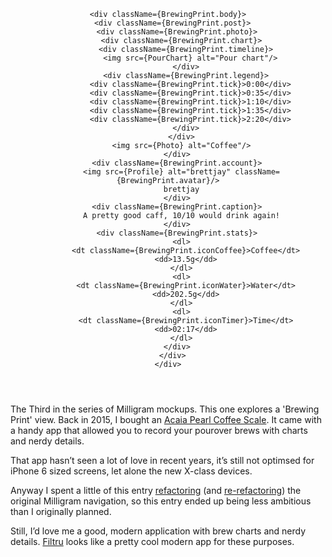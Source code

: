 


<Metatags
  title="Brewing print | May 16 | CSS Grid a day"
  description="An example of using CSS grid every day, from May 1–31st, 2019."
  thumbnail="https://cssgrid31.brett.cool/opengraph/may-16.png"
  url="https://cssgrid31.brett.cool"
  pathname="/may-16"
/>

<div className={BrewingPrint.canvas}>
  <div className={Menu.container}>
    <Header active={'profile'} />
  
    <div className={BrewingPrint.body}>
      <div className={BrewingPrint.post}>
        <div className={BrewingPrint.photo}>
          <div className={BrewingPrint.chart}>
            <div className={BrewingPrint.timeline}>
              <img src={PourChart} alt="Pour chart"/>
            </div>
            <div className={BrewingPrint.legend}>
              <div className={BrewingPrint.tick}>0:00</div>
              <div className={BrewingPrint.tick}>0:35</div>
              <div className={BrewingPrint.tick}>1:10</div>
              <div className={BrewingPrint.tick}>1:35</div>
              <div className={BrewingPrint.tick}>2:20</div>
            </div>
          </div>
          <img src={Photo} alt="Coffee"/>
        </div>
        <div className={BrewingPrint.account}>
          <img src={Profile} alt="brettjay" className={BrewingPrint.avatar}/>
          brettjay
        </div>
        <div className={BrewingPrint.caption}>
          A pretty good caff, 10/10 would drink again!
        </div>
        <div className={BrewingPrint.stats}>
          <dl>
            <dt className={BrewingPrint.iconCoffee}>Coffee</dt>
            <dd>13.5g</dd>
          </dl>
          <dl>
            <dt className={BrewingPrint.iconWater}>Water</dt>
            <dd>202.5g</dd>
          </dl>
          <dl>
            <dt className={BrewingPrint.iconTimer}>Time</dt>
            <dd>02:17</dd>
          </dl>
        </div>
      </div>
    </div>
  </div>
</div>

<Footer date={15} prev={true}>

The Third in the series of Milligram mockups. This one explores a 'Brewing Print' view. Back in 2015, I bought an [Acaia Pearl Coffee Scale][a]. It came with a handy app that allowed you to record your pourover brews with charts and nerdy details.

That app hasn’t seen a lot of love in recent years, it’s still not optimsed for iPhone 6 sized screens, let alone the new X-class devices.

Anyway I spent a little of this entry [refactoring][b] (and [re-refactoring][c]) the original Milligram navigation, so this entry ended up being less ambitious than I originally planned.

Still, I’d love me a good, modern application with brew charts and nerdy details. [Filtru] looks like a pretty cool modern app for these purposes.

[a]: https://acaia.co/
[b]: https://github.com/BrettJay/css-grid-a-day/commit/3f93b8faa82c7a6cb2895e64ba606afb6d89d673
[c]: https://github.com/BrettJay/css-grid-a-day/commit/2b42be0b16f7fc13047e9f70aa75cd715aab4536#diff-8f967d13c636d776ee606596d0685555L11
[Filtru]: https://getfiltru.com/
</Footer>
